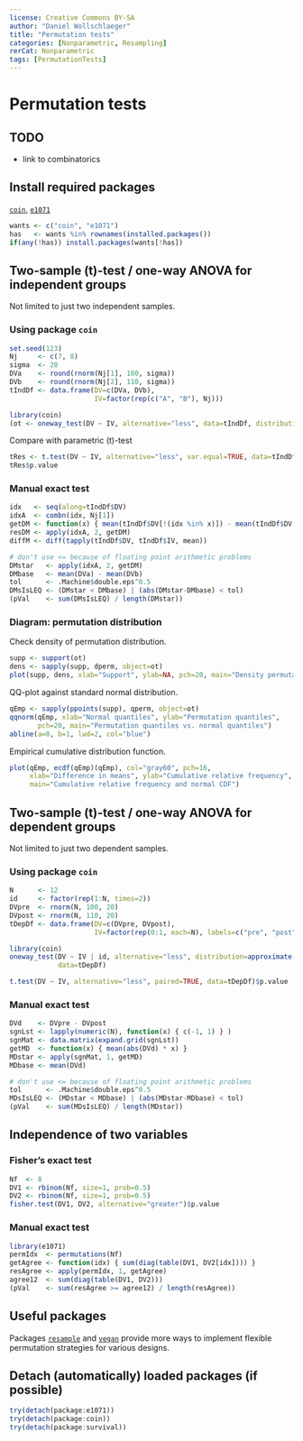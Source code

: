 ```yaml
---
license: Creative Commons BY-SA
author: "Daniel Wollschlaeger"
title: "Permutation tests"
categories: [Nonparametric, Resampling]
rerCat: Nonparametric
tags: [PermutationTests]
---
```


Permutation tests
=========================

TODO
-------------------------

 - link to combinatorics

Install required packages
-------------------------

[`coin`](https://cran.r-project.org/package=coin), [`e1071`](https://cran.r-project.org/package=e1071)

```r
wants <- c("coin", "e1071")
has   <- wants %in% rownames(installed.packages())
if(any(!has)) install.packages(wants[!has])
```

Two-sample \(t\)-test / one-way ANOVA for independent groups
-------------------------

Not limited to just two independent samples.

### Using package `coin`

```r
set.seed(123)
Nj     <- c(7, 8)
sigma  <- 20
DVa    <- round(rnorm(Nj[1], 100, sigma))
DVb    <- round(rnorm(Nj[2], 110, sigma))
tIndDf <- data.frame(DV=c(DVa, DVb),
                     IV=factor(rep(c("A", "B"), Nj)))
```

```r
library(coin)
(ot <- oneway_test(DV ~ IV, alternative="less", data=tIndDf, distribution="exact"))
```

Compare with parametric \(t\)-test

```r
tRes <- t.test(DV ~ IV, alternative="less", var.equal=TRUE, data=tIndDf)
tRes$p.value
```

### Manual exact test

```r
idx   <- seq(along=tIndDf$DV)
idxA  <- combn(idx, Nj[1])
getDM <- function(x) { mean(tIndDf$DV[!(idx %in% x)]) - mean(tIndDf$DV[x]) }
resDM <- apply(idxA, 2, getDM)
diffM <- diff(tapply(tIndDf$DV, tIndDf$IV, mean))

# don't use <= because of floating point arithmetic problems
DMstar   <- apply(idxA, 2, getDM)
DMbase   <- mean(DVa) - mean(DVb)
tol      <- .Machine$double.eps^0.5
DMsIsLEQ <- (DMstar < DMbase) | (abs(DMstar-DMbase) < tol)
(pVal    <- sum(DMsIsLEQ) / length(DMstar))
```

### Diagram: permutation distribution

Check density of permutation distribution.

```r
supp <- support(ot)
dens <- sapply(supp, dperm, object=ot)
plot(supp, dens, xlab="Support", ylab=NA, pch=20, main="Density permutation distribution")
```

QQ-plot against standard normal distribution.

```r
qEmp <- sapply(ppoints(supp), qperm, object=ot)
qqnorm(qEmp, xlab="Normal quantiles", ylab="Permutation quantiles",
       pch=20, main="Permutation quantiles vs. normal quantiles")
abline(a=0, b=1, lwd=2, col="blue")
```

Empirical cumulative distribution function.

```r
plot(qEmp, ecdf(qEmp)(qEmp), col="gray60", pch=16,
     xlab="Difference in means", ylab="Cumulative relative frequency",
     main="Cumulative relative frequency and normal CDF")
```

Two-sample \(t\)-test / one-way ANOVA for dependent groups
-------------------------

Not limited to just two dependent samples.

### Using package `coin`

```r
N      <- 12
id     <- factor(rep(1:N, times=2))
DVpre  <- rnorm(N, 100, 20)
DVpost <- rnorm(N, 110, 20)
tDepDf <- data.frame(DV=c(DVpre, DVpost),
                     IV=factor(rep(0:1, each=N), labels=c("pre", "post")))
```

```r
library(coin)
oneway_test(DV ~ IV | id, alternative="less", distribution=approximate(nresample=9999),
            data=tDepDf)
```

```r
t.test(DV ~ IV, alternative="less", paired=TRUE, data=tDepDf)$p.value
```

### Manual exact test

```r
DVd    <- DVpre - DVpost
sgnLst <- lapply(numeric(N), function(x) { c(-1, 1) } )
sgnMat <- data.matrix(expand.grid(sgnLst))
getMD  <- function(x) { mean(abs(DVd) * x) }
MDstar <- apply(sgnMat, 1, getMD)
MDbase <- mean(DVd)

# don't use <= because of floating point arithmetic problems
tol      <- .Machine$double.eps^0.5
MDsIsLEQ <- (MDstar < MDbase) | (abs(MDstar-MDbase) < tol)
(pVal    <- sum(MDsIsLEQ) / length(MDstar))
```

Independence of two variables
-------------------------

### Fisher's exact test
```r
Nf  <- 8
DV1 <- rbinom(Nf, size=1, prob=0.5)
DV2 <- rbinom(Nf, size=1, prob=0.5)
fisher.test(DV1, DV2, alternative="greater")$p.value
```

### Manual exact test

```r
library(e1071)
permIdx  <- permutations(Nf)
getAgree <- function(idx) { sum(diag(table(DV1, DV2[idx]))) }
resAgree <- apply(permIdx, 1, getAgree)
agree12  <- sum(diag(table(DV1, DV2)))
(pVal    <- sum(resAgree >= agree12) / length(resAgree))
```

Useful packages
-------------------------

Packages [`resample`](https://cran.r-project.org/package=resample) and [`vegan`](https://cran.r-project.org/package=vegan) provide more ways to implement flexible permutation strategies for various designs.

Detach (automatically) loaded packages (if possible)
-------------------------

```r
try(detach(package:e1071))
try(detach(package:coin))
try(detach(package:survival))
```
